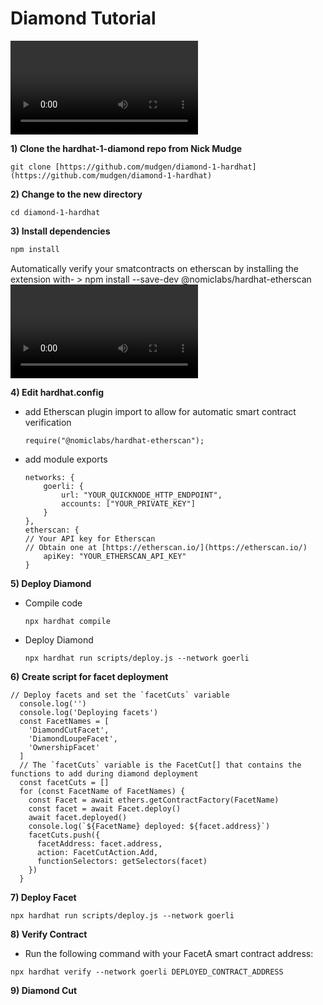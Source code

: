 
# **Diamond Tutorial**

<Bleed>
<video controls>
  <source src="diamond-1.mov" type="video/mp4"></source>
</video>
</Bleed>


**1) Clone the hardhat-1-diamond repo from Nick Mudge**

```solidity
git clone [https://github.com/mudgen/diamond-1-hardhat](https://github.com/mudgen/diamond-1-hardhat)
```

**2) Change to the new directory**

```solidity
cd diamond-1-hardhat
```

**3) Install dependencies**

```js
npm install
```

<Callout>
Automatically verify your smatcontracts on etherscan by installing the extension with-
> npm install --save-dev @nomiclabs/hardhat-etherscan
</Callout>

<Bleed>
<video controls>
  <source src="diamond-2.mov" type="video/mp4"></source>
</video>
</Bleed>

**4) Edit hardhat.config**

- add Etherscan plugin import to allow for automatic smart contract verification
    
    ```solidity
    require("@nomiclabs/hardhat-etherscan");
    ```
    
- add module exports
    
    ```solidity
    networks: {
        goerli: {
            url: "YOUR_QUICKNODE_HTTP_ENDPOINT",
            accounts: ["YOUR_PRIVATE_KEY"]
        }
    },
    etherscan: {
    // Your API key for Etherscan
    // Obtain one at [https://etherscan.io/](https://etherscan.io/)
        apiKey: "YOUR_ETHERSCAN_API_KEY"
    }
    ```
    
**5) Deploy Diamond**

- Compile code
    
    ```solidity
    npx hardhat compile
    ```
    
- Deploy Diamond
    
    ```solidity
    npx hardhat run scripts/deploy.js --network goerli
    ```
    

**6) Create script for facet deployment**

```solidity
// Deploy facets and set the `facetCuts` variable
  console.log('')
  console.log('Deploying facets')
  const FacetNames = [
    'DiamondCutFacet',
    'DiamondLoupeFacet',
    'OwnershipFacet'
  ]
  // The `facetCuts` variable is the FacetCut[] that contains the functions to add during diamond deployment
  const facetCuts = []
  for (const FacetName of FacetNames) {
    const Facet = await ethers.getContractFactory(FacetName)
    const facet = await Facet.deploy()
    await facet.deployed()
    console.log(`${FacetName} deployed: ${facet.address}`)
    facetCuts.push({
      facetAddress: facet.address,
      action: FacetCutAction.Add,
      functionSelectors: getSelectors(facet)
    })
  }
```

**7) Deploy Facet**

```solidity
npx hardhat run scripts/deploy.js --network goerli
```

**8) Verify Contract**

- Run the following command with your FacetA smart contract address:

```solidity
npx hardhat verify --network goerli DEPLOYED_CONTRACT_ADDRESS
```

**9) Diamond Cut**
